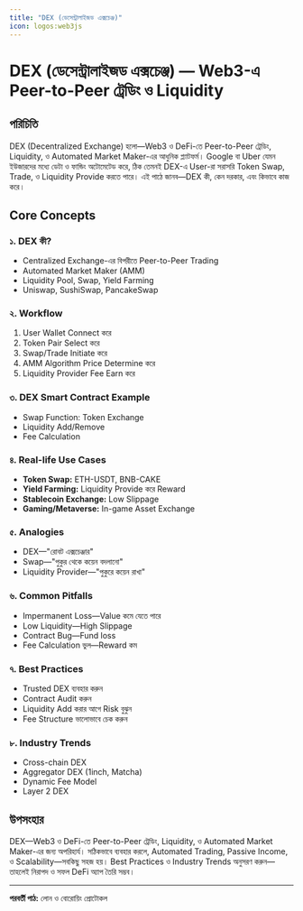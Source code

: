 ```yaml
---
title: "DEX (ডেসেন্ট্রালাইজড এক্সচেঞ্জ)"
icon: logos:web3js
---
```


# DEX (ডেসেন্ট্রালাইজড এক্সচেঞ্জ) — Web3-এ Peer-to-Peer ট্রেডিং ও Liquidity

## পরিচিতি

DEX (Decentralized Exchange) হলো—Web3 ও DeFi-তে Peer-to-Peer ট্রেডিং, Liquidity, ও Automated Market Maker-এর আধুনিক প্ল্যাটফর্ম। Google বা Uber যেমন ইউজারদের মধ্যে ডেটা ও ফান্ডিং অটোমেটেড করে, ঠিক তেমনই DEX-এ User-রা সরাসরি Token Swap, Trade, ও Liquidity Provide করতে পারে। এই পাঠে জানব—DEX কী, কেন দরকার, এবং কিভাবে কাজ করে।

## Core Concepts

### ১. DEX কী?
- Centralized Exchange-এর বিপরীতে Peer-to-Peer Trading
- Automated Market Maker (AMM)
- Liquidity Pool, Swap, Yield Farming
- Uniswap, SushiSwap, PancakeSwap

### ২. Workflow
1. User Wallet Connect করে
2. Token Pair Select করে
3. Swap/Trade Initiate করে
4. AMM Algorithm Price Determine করে
5. Liquidity Provider Fee Earn করে

### ৩. DEX Smart Contract Example
- Swap Function: Token Exchange
- Liquidity Add/Remove
- Fee Calculation

### ৪. Real-life Use Cases
- **Token Swap:** ETH-USDT, BNB-CAKE
- **Yield Farming:** Liquidity Provide করে Reward
- **Stablecoin Exchange:** Low Slippage
- **Gaming/Metaverse:** In-game Asset Exchange

### ৫. Analogies
- DEX—"রোবট এক্সচেঞ্জার"
- Swap—"পুকুর থেকে কয়েন বদলানো"
- Liquidity Provider—"পুকুরে কয়েন রাখা"

### ৬. Common Pitfalls
- Impermanent Loss—Value কমে যেতে পারে
- Low Liquidity—High Slippage
- Contract Bug—Fund loss
- Fee Calculation ভুল—Reward কম

### ৭. Best Practices
- Trusted DEX ব্যবহার করুন
- Contract Audit করুন
- Liquidity Add করার আগে Risk বুঝুন
- Fee Structure ভালোভাবে চেক করুন

### ৮. Industry Trends
- Cross-chain DEX
- Aggregator DEX (1inch, Matcha)
- Dynamic Fee Model
- Layer 2 DEX

## উপসংহার

DEX—Web3 ও DeFi-তে Peer-to-Peer ট্রেডিং, Liquidity, ও Automated Market Maker-এর জন্য অপরিহার্য। সঠিকভাবে ব্যবহার করলে, Automated Trading, Passive Income, ও Scalability—সবকিছু সহজ হয়। Best Practices ও Industry Trends অনুসরণ করুন—তাহলেই নিরাপদ ও সফল DeFi অ্যাপ তৈরি সম্ভব।

---

**পরবর্তী পাঠ:** লোন ও বোরোয়িং প্রোটোকল
